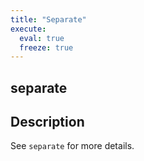 ```yaml
---
title: "Separate"
execute:
  eval: true
  freeze: true
---
```


## separate

## Description
See `separate` for more details.











